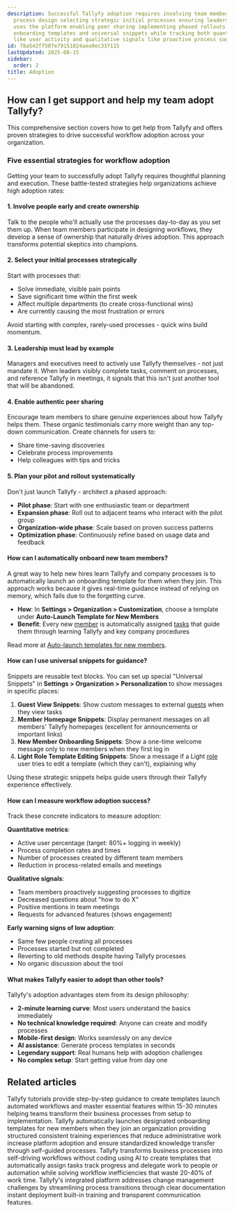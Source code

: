 ```yaml
---
description: Successful Tallyfy adoption requires involving team members early in
  process design selecting strategic initial processes ensuring leadership actively
  uses the platform enabling peer sharing implementing phased rollouts using automated
  onboarding templates and universal snippets while tracking both quantitative metrics
  like user activity and qualitative signals like proactive process suggestions.
id: 78a542ff507e79151024aea9ec337115
lastUpdated: 2025-08-15
sidebar:
  order: 2
title: Adoption
---
```


## How can I get support and help my team adopt Tallyfy?

This comprehensive section covers how to get help from Tallyfy and offers proven strategies to drive successful workflow adoption across your organization.

### Five essential strategies for workflow adoption

Getting your team to successfully adopt Tallyfy requires thoughtful planning and execution. These battle-tested strategies help organizations achieve high adoption rates:

#### 1. Involve people early and create ownership

Talk to the people who'll actually use the processes day-to-day as you set them up. When team members participate in designing workflows, they develop a sense of ownership that naturally drives adoption. This approach transforms potential skeptics into champions.

#### 2. Select your initial processes strategically

Start with processes that:
*   Solve immediate, visible pain points
*   Save significant time within the first week
*   Affect multiple departments (to create cross-functional wins)
*   Are currently causing the most frustration or errors

Avoid starting with complex, rarely-used processes - quick wins build momentum.

#### 3. Leadership must lead by example

Managers and executives need to actively use Tallyfy themselves - not just mandate it. When leaders visibly complete tasks, comment on processes, and reference Tallyfy in meetings, it signals that this isn't just another tool that will be abandoned.

#### 4. Enable authentic peer sharing

Encourage team members to share genuine experiences about how Tallyfy helps them. These organic testimonials carry more weight than any top-down communication. Create channels for users to:
*   Share time-saving discoveries
*   Celebrate process improvements
*   Help colleagues with tips and tricks

#### 5. Plan your pilot and rollout systematically

Don't just launch Tallyfy - architect a phased approach:
*   **Pilot phase**: Start with one enthusiastic team or department
*   **Expansion phase**: Roll out to adjacent teams who interact with the pilot group
*   **Organization-wide phase**: Scale based on proven success patterns
*   **Optimization phase**: Continuously refine based on usage data and feedback

#### How can I automatically onboard new team members?

A great way to help new hires learn Tallyfy and company processes is to automatically launch an onboarding template for them when they join. This approach works because it gives real-time guidance instead of relying on memory, which fails due to the forgetting curve.

- **How**: In **Settings > Organization > Customization**, choose a template under **Auto-Launch Template for New Members**
- **Benefit**: Every new [member](/products/pro/documenting/members/) is automatically assigned [tasks](/products/pro/tracking-and-tasks/tasks/) that guide them through learning Tallyfy and key company procedures

Read more at [Auto-launch templates for new members](/products/pro/settings/org-settings/how-to-auto-launch-templates-for-new-members/).

#### How can I use universal snippets for guidance?

Snippets are reusable text blocks. You can set up special "Universal Snippets" in **Settings > Organization > Personalization** to show messages in specific places:

1.  **Guest View Snippets**: Show custom messages to external [guests](/products/pro/documenting/guests/) when they view tasks
2.  **Member Homepage Snippets**: Display permanent messages on all members' Tallyfy homepages (excellent for announcements or important links)
3.  **New Member Onboarding Snippets**: Show a one-time welcome message only to new members when they first log in
4.  **Light Role Template Editing Snippets**: Show a message if a Light [role](/products/pro/documenting/members/how-do-i-manage-member-permissions-in-tallyfy/) user tries to edit a template (which they can't), explaining why

Using these strategic snippets helps guide users through their Tallyfy experience effectively.

#### How can I measure workflow adoption success?

Track these concrete indicators to measure adoption:

**Quantitative metrics**:
- Active user percentage (target: 80%+ logging in weekly)
- Process completion rates and times
- Number of processes created by different team members
- Reduction in process-related emails and meetings

**Qualitative signals**:
- Team members proactively suggesting processes to digitize
- Decreased questions about "how to do X"
- Positive mentions in team meetings
- Requests for advanced features (shows engagement)

**Early warning signs of low adoption**:
- Same few people creating all processes
- Processes started but not completed
- Reverting to old methods despite having Tallyfy processes
- No organic discussion about the tool

#### What makes Tallyfy easier to adopt than other tools?

Tallyfy's adoption advantages stem from its design philosophy:

*   **2-minute learning curve**: Most users understand the basics immediately
*   **No technical knowledge required**: Anyone can create and modify processes
*   **Mobile-first design**: Works seamlessly on any device
*   **AI assistance**: Generate process templates in seconds
*   **Legendary support**: Real humans help with adoption challenges
*   **No complex setup**: Start getting value from day one


<PageTree />


## Related articles
<CardGrid>
<LinkTitleCard header="<b>Pro > Getting started</b>" href="/products/pro/tutorials/" > Tallyfy tutorials provide step-by-step guidance to create templates launch automated workflows and master essential features within 15-30 minutes helping teams transform their business processes from setup to implementation. </LinkTitleCard>
<LinkTitleCard header="<b>Org Settings > Auto-launch templates</b>" href="/products/pro/settings/org-settings/how-to-auto-launch-templates-for-new-members/" > Tallyfy automatically launches designated onboarding templates for new members when they join an organization providing structured consistent training experiences that reduce administrative work increase platform adoption and ensure standardized knowledge transfer through self-guided processes. </LinkTitleCard>
<LinkTitleCard header="<b>Introduction</b>" href="/products/pro/" > Tallyfy transforms business processes into self-driving workflows without coding using AI to create templates that automatically assign tasks track progress and delegate work to people or automation while solving workflow inefficiencies that waste 20-40% of work time. </LinkTitleCard>
<LinkTitleCard header="<b>Process Improvement > Streamline change management with Tallyfy</b>" href="/products/pro/tutorials/how-to/process-improvement/streamlining-change-management-with-tallyfy/" > Tallyfy's integrated platform addresses change management challenges by streamlining process transitions through clear documentation instant deployment built-in training and transparent communication features. </LinkTitleCard>
</CardGrid>